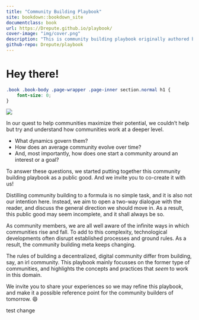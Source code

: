 ```yaml
--- 
title: "Community Building Playbook"
site: bookdown::bookdown_site
documentclass: book
url: https://Drepute.github.io/playbook/
cover-image: "img/cover.png"
description: "This is community building playbook originally authored by @InfiniteGwei from rep3. This book is a public good. We strongly encourage you to read, share and contribute to this resource!"
github-repo: Drepute/playbook
---
```


# Hey there! {-}

```css
.book .book-body .page-wrapper .page-inner section.normal h1 {
    font-size: 0;
}
```


![](img/cover.png)

In our quest to help communities maximize their potential, we couldn’t help but try and understand how communities work at a deeper level.

- What dynamics govern them? 
- How does an average community evolve over time? 
- And, most importantly, how does one start a community around an interest or a goal?

To answer these questions, we started putting together this community building playbook as a public good. And we invite you to co-create it with us!

Distilling community building to a formula is no simple task, and it is also not our intention here. Instead, we aim to open a two-way dialogue with the reader, and discuss the general direction we should move in. As a result, this public good may seem incomplete, and it shall always be so.

As community members, we are all well aware of the infinite ways in which communities rise and fall. To add to this complexity, technological developments often disrupt established processes and ground rules. As a result, the community building meta keeps changing.

The rules of building a decentralized, digital community differ from building, say, an irl community. This playbook mainly focusses on the former type of communities, and highlights the concepts and practices that *seem* to work in this domain.

We invite you to share your experiences so we may refine this playbook, and make it a possible reference point for the community builders of tomorrow. 😄

test change
